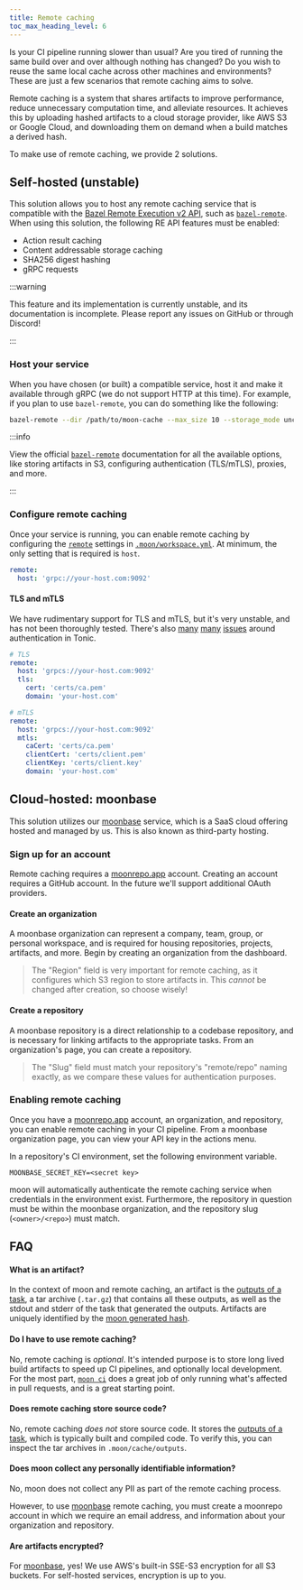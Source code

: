 ```yaml
---
title: Remote caching
toc_max_heading_level: 6
---
```



Is your CI pipeline running slower than usual? Are you tired of running the same build over and over
although nothing has changed? Do you wish to reuse the same local cache across other machines and
environments? These are just a few scenarios that remote caching aims to solve.

Remote caching is a system that shares artifacts to improve performance, reduce unnecessary
computation time, and alleviate resources. It achieves this by uploading hashed artifacts to a cloud
storage provider, like AWS S3 or Google Cloud, and downloading them on demand when a build matches a
derived hash.

To make use of remote caching, we provide 2 solutions.

## Self-hosted (unstable)<VersionLabel version="1.30.0" />

This solution allows you to host any remote caching service that is compatible with the
[Bazel Remote Execution v2 API](https://github.com/bazelbuild/remote-apis/tree/main/build/bazel/remote/execution/v2),
such as [`bazel-remote`](https://github.com/buchgr/bazel-remote). When using this solution, the
following RE API features must be enabled:

- Action result caching
- Content addressable storage caching
- SHA256 digest hashing
- gRPC requests

:::warning

This feature and its implementation is currently unstable, and its documentation is incomplete.
Please report any issues on GitHub or through Discord!

:::

### Host your service

When you have chosen (or built) a compatible service, host it and make it available through gRPC (we
do not support HTTP at this time). For example, if you plan to use `bazel-remote`, you can do
something like the following:

```bash
bazel-remote --dir /path/to/moon-cache --max_size 10 --storage_mode uncompressed --grpc_address 0.0.0.0:9092
```

:::info

View the official [`bazel-remote`](https://github.com/buchgr/bazel-remote#usage) documentation for
all the available options, like storing artifacts in S3, configuring authentication (TLS/mTLS),
proxies, and more.

:::

### Configure remote caching

Once your service is running, you can enable remote caching by configuring the
[`remote`](../config/workspace#remote) settings in [`.moon/workspace.yml`](../config/workspace). At
minimum, the only setting that is required is `host`.

```yaml title=".moon/workspace.yml"
remote:
  host: 'grpc://your-host.com:9092'
```

#### TLS and mTLS

We have rudimentary support for TLS and mTLS, but it's very unstable, and has not been thoroughly
tested. There's also [many](https://github.com/hyperium/tonic/issues/1652)
[many](https://github.com/hyperium/tonic/issues/1989)
[issues](https://github.com/hyperium/tonic/issues/1033) around authentication in Tonic.

```yaml title=".moon/workspace.yml"
# TLS
remote:
  host: 'grpcs://your-host.com:9092'
  tls:
    cert: 'certs/ca.pem'
    domain: 'your-host.com'

# mTLS
remote:
  host: 'grpcs://your-host.com:9092'
  mtls:
    caCert: 'certs/ca.pem'
    clientCert: 'certs/client.pem'
    clientKey: 'certs/client.key'
    domain: 'your-host.com'
```

## Cloud-hosted: moonbase<VersionLabel version="0.23.3" />

This solution utilizes our [moonbase](/moonbase) service, which is a SaaS cloud offering hosted and
managed by us. This is also known as third-party hosting.

### Sign up for an account

Remote caching requires a [moonrepo.app](https://moonrepo.app) account. Creating an account requires
a GitHub account. In the future we'll support additional OAuth providers.

#### Create an organization

A moonbase organization can represent a company, team, group, or personal workspace, and is required
for housing repositories, projects, artifacts, and more. Begin by creating an organization from the
dashboard.

> The "Region" field is very important for remote caching, as it configures which S3 region to store
> artifacts in. This _cannot_ be changed after creation, so choose wisely!

#### Create a repository

A moonbase repository is a direct relationship to a codebase repository, and is necessary for
linking artifacts to the appropriate tasks. From an organization's page, you can create a
repository.

> The "Slug" field must match your repository's "remote/repo" naming exactly, as we compare these
> values for authentication purposes.

### Enabling remote caching

Once you have a [moonrepo.app](https://moonrepo.app) account, an organization, and repository, you
can enable remote caching in your CI pipeline. From a moonbase organization page, you can view your
API key in the actions menu.

In a repository's CI environment, set the following environment variable.

```
MOONBASE_SECRET_KEY=<secret key>
```

moon will automatically authenticate the remote caching service when credentials in the environment
exist. Furthermore, the repository in question must be within the moonbase organization, and the
repository slug (`<owner>/<repo>`) must match.

## FAQ

#### What is an artifact?

In the context of moon and remote caching, an artifact is the
[outputs of a task](../config/project#outputs), a tar archive (`.tar.gz`) that contains all these
outputs, as well as the stdout and stderr of the task that generated the outputs. Artifacts are
uniquely identified by the [moon generated hash](../concepts/cache#hashing).

#### Do I have to use remote caching?

No, remote caching is _optional_. It's intended purpose is to store long lived build artifacts to
speed up CI pipelines, and optionally local development. For the most part,
[`moon ci`](../commands/ci) does a great job of only running what's affected in pull requests, and
is a great starting point.

#### Does remote caching store source code?

No, remote caching _does not_ store source code. It stores the
[outputs of a task](../config/project#outputs), which is typically built and compiled code. To
verify this, you can inspect the tar archives in `.moon/cache/outputs`.

#### Does moon collect any personally identifiable information?

No, moon does not collect any PII as part of the remote caching process.

However, to use [moonbase](/moonbase) remote caching, you must create a moonrepo account in which we
require an email address, and information about your organization and repository.

#### Are artifacts encrypted?

For [moonbase](/moonbase), yes! We use AWS's built-in SSE-S3 encryption for all S3 buckets. For
self-hosted services, encryption is up to you.
